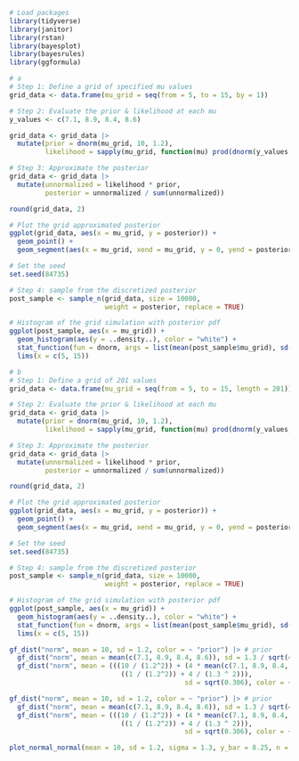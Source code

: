 ```r
# Load packages
library(tidyverse)
library(janitor)
library(rstan)
library(bayesplot)
library(bayesrules)
library(ggformula)
```

```r
# a
# Step 1: Define a grid of specified mu values
grid_data <- data.frame(mu_grid = seq(from = 5, to = 15, by = 1))
```

```r
# Step 2: Evaluate the prior & likelihood at each mu
y_values <- c(7.1, 8.9, 8.4, 8.6)

grid_data <- grid_data |>
  mutate(prior = dnorm(mu_grid, 10, 1.2),
         likelihood = sapply(mu_grid, function(mu) prod(dnorm(y_values, mu, 1.3))))
```

```r
# Step 3: Approximate the posterior
grid_data <- grid_data |>
  mutate(unnormalized = likelihood * prior,
         posterior = unnormalized / sum(unnormalized))

round(grid_data, 2)

# Plot the grid approximated posterior
ggplot(grid_data, aes(x = mu_grid, y = posterior)) + 
  geom_point() + 
  geom_segment(aes(x = mu_grid, xend = mu_grid, y = 0, yend = posterior))
```

```r
# Set the seed
set.seed(84735)

# Step 4: sample from the discretized posterior
post_sample <- sample_n(grid_data, size = 10000, 
                        weight = posterior, replace = TRUE)

# Histogram of the grid simulation with posterior pdf
ggplot(post_sample, aes(x = mu_grid)) + 
  geom_histogram(aes(y = ..density..), color = "white") + 
  stat_function(fun = dnorm, args = list(mean(post_sample$mu_grid), sd(post_sample$mu_grid))) + 
  lims(x = c(5, 15))
```

```r
# b
# Step 1: Define a grid of 201 values
grid_data <- data.frame(mu_grid = seq(from = 5, to = 15, length = 201))

# Step 2: Evaluate the prior & likelihood at each mu
grid_data <- grid_data |>
  mutate(prior = dnorm(mu_grid, 10, 1.2),
         likelihood = sapply(mu_grid, function(mu) prod(dnorm(y_values, mu, 1.3))))

# Step 3: Approximate the posterior
grid_data <- grid_data |>
  mutate(unnormalized = likelihood * prior,
         posterior = unnormalized / sum(unnormalized))
```

```r
round(grid_data, 2)
```

```r
# Plot the grid approximated posterior
ggplot(grid_data, aes(x = mu_grid, y = posterior)) + 
  geom_point() + 
  geom_segment(aes(x = mu_grid, xend = mu_grid, y = 0, yend = posterior))

# Set the seed
set.seed(84735)

# Step 4: sample from the discretized posterior
post_sample <- sample_n(grid_data, size = 10000, 
                        weight = posterior, replace = TRUE)

# Histogram of the grid simulation with posterior pdf
ggplot(post_sample, aes(x = mu_grid)) + 
  geom_histogram(aes(y = ..density..), color = "white") + 
  stat_function(fun = dnorm, args = list(mean(post_sample$mu_grid), sd(post_sample$mu_grid))) + 
  lims(x = c(5, 15))

```


```r
gf_dist("norm", mean = 10, sd = 1.2, color = ~ "prior") |> # prior
  gf_dist("norm", mean = mean(c(7.1, 8.9, 8.4, 8.6)), sd = 1.3 / sqrt(4), color = ~ "likelihood") |> # likelihood
  gf_dist("norm", mean = (((10 / (1.2^2)) + (4 * mean(c(7.1, 8.9, 8.4, 8.6)) / (1.3 ^ 2))) / 
                            ((1 / (1.2^2)) + 4 / (1.3 ^ 2))), 
                                            sd = sqrt(0.306), color = ~ "posterior") # posterior
```


```r
gf_dist("norm", mean = 10, sd = 1.2, color = ~ "prior") |> # prior
  gf_dist("norm", mean = mean(c(7.1, 8.9, 8.4, 8.6)), sd = 1.3 / sqrt(4), color = ~ "likelihood") |> # likelihood
  gf_dist("norm", mean = (((10 / (1.2^2)) + (4 * mean(c(7.1, 8.9, 8.4, 8.6)) / (1.3 ^ 2))) / 
                            ((1 / (1.2^2)) + 4 / (1.3 ^ 2))), 
                                            sd = sqrt(0.306), color = ~ "posterior") # posterior
```

```r
plot_normal_normal(mean = 10, sd = 1.2, sigma = 1.3, y_bar = 8.25, n = 4)
```

